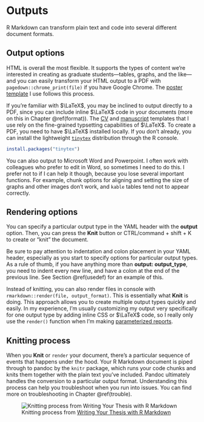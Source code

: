 # Outputs {#output}

R Markdown can transform plain text and code into several different document formats. 

## Output options

HTML is overall the most flexible. It supports the types of content we're interested in creating as graduate students---tables, graphs, and the like---and you can easily transform your HTML output to a PDF with `pagedown::chrome_print(file)` if you have Google Chrome. The [poster template](https://github.com/brentthorne/posterdown) I use follows this process.

If you're familiar with $\LaTeX$, you may be inclined to output directly to a PDF, since you can include inline $\LaTeX$ code in your documents (more on this in Chapter \@ref(format)). The [CV](https://github.com/mitchelloharawild/vitae) and [manuscript](https://github.com/rosannav/thesis_in_rmarkdown/tree/master/example_thesis) templates that I use rely on the fine-grained typsetting capabilities of $\LaTeX$. To create a PDF, you need to have $\LaTeX$ installed locally. If you don't already, you can install the lightweight [`tinytex`](https://yihui.org/tinytex/) distribution through the R console.

```r
install.packages("tinytex")
```

You can also output to Microsoft Word and Powerpoint. I often work with colleagues who prefer to edit in Word, so sometimes I need to do this. I prefer not to if I can help it though, because you lose several important functions. For example, chunk options for aligning and setting the size of graphs and other images don't work, and `kable` tables tend not to appear correctly.

## Rendering options

You can specify a particular output type in the YAML header with the **output** option. Then, you can press the **Knit** button or CTRL/command + shift + K to create or "knit" the document. 

Be sure to pay attention to indentation and colon placement in your YAML header, especially as you start to specify options for particular output types. As a rule of thumb, if you have anything more than **output: output_type**, you need to indent every new line, and have a colon at the end of the previous line. See Section \@ref(usedef) for an example of this.

Instead of knitting, you can also render files in console with `rmarkdown::render(file, output_format)`. This is essentially what **Knit** is doing. This approach allows you to create multiple output types quickly and easily. In my experience, I'm usually customizing my output very specifically for one output type by adding inline CSS or $\LaTeX$ code, so I really only use the `render()` function when I'm making [parameterized reports](https://rmarkdown.rstudio.com/developer_parameterized_reports.html%23parameter_types%2F).

## Knitting process

When you **Knit** or `render` your document, there's a particular sequence of events that happens under the hood. Your R Markdown document is piped through to pandoc by the `knitr` package, which runs your code chunks and knits them together with the plain text you've included. Pandoc ultimately handles the conversion to a particular output format. Understanding this process can help you troubleshoot when you run into issues. You can find more on troubleshooting in Chapter \@ref(trouble).

![Knitting process from [Writing Your Thesis with R Markdown](https://www.rosannavanhespen.nl/thesis_in_rmarkdown/)](https://rosannavanhespenresearch.files.wordpress.com/2016/03/pandoc1.png)